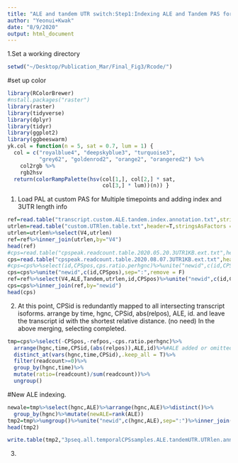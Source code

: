 ```yaml
---
title: "ALE and tandem UTR switch:Step1:Indexing ALE and Tandem PAS for all custom transcripts in temporal 3p-seq table."
author: "Yeonui+Kwak"
date: "8/9/2020"
output: html_document
---
```

1.Set a working directory
```R
setwd("~/Desktop/Publication_Mar/Final_Fig3/Rcode/")

```

#set up color
```r
library(RColorBrewer)
#nstall.packages("raster")
library(raster)
library(tidyverse)
library(dplyr)
library(tidyr)
library(ggplot2)
library(ggbeeswarm)
yk.col = function(n = 5, sat = 0.7, lum = 1) {
  col = c("royalblue4", "deepskyblue3", "turquoise3",
          "grey62", "goldenrod2", "orange2", "orangered2") %>%
    col2rgb %>%
    rgb2hsv
  return(colorRampPalette(hsv(col[1,], col[2,] * sat,
                              col[3,] * lum))(n)) }
```

1. Load PAL at custom PAS for Multiple timepoints and adding index and 3UTR length info
```R
ref=read.table("transcript.custom.ALE.tandem.index.annotation.txt",stringsAsFactors = F,header=T)
utrlen=read.table("custom.UTRlen.table.txt",header=T,stringsAsFactors = F)
utrlen=utrlen%>%select(V4,utrlen)
ref=ref%>%inner_join(utrlen,by="V4")
head(ref)
#cps=read.table("cpspeak.readcount.table.2020.05.20.3UTR1KB.ext.txt",header=T,stringsAsFactors = F)
cps=read.table("cpspeak.readcount.table.2020.08.07.3UTR1KB.ext.txt",header=T,stringsAsFactors = F)
#cps=cps%>%select(id,CPSpos,cps.ratio.perhgnc)%>%unite("newid",c(id,CPSpos),sep=":")%>%distinct_at(vars(newid),.keep_all = T)
cps=cps%>%unite("newid",c(id,CPSpos),sep=":",remove = F)
ref=ref%>%select(V4,ALE,Tandem,utrlen,id,CPSpos)%>%unite("newid",c(id,CPSpos),sep=":")
cps=cps%>%inner_join(ref,by="newid")
head(cps)
```
2. At this point, CPSid is redundantly mapped to all intersecting transcript isoforms.
arrange by time, hgnc, CPSid, abs(relpos), ALE, id.
and leave the transcript id with the shortest relative distance. (no need)
In the above merging, selecting completed.
```R

tmp=cps%>%select(-CPSpos,-refpos,-cps.ratio.perhgnc)%>%
  arrange(hgnc,time,CPSid,(abs(relpos)),ALE,id)%>%#ALE added or omitted?? haven't decided yet
  distinct_at(vars(hgnc,time,CPSid),.keep_all = T)%>%
  filter(readcount>=0)%>%
  group_by(hgnc,time)%>%
  mutate(ratio=(readcount)/sum(readcount))%>%
  ungroup()


```

#New ALE indexing.
```R

newale=tmp%>%select(hgnc,ALE)%>%arrange(hgnc,ALE)%>%distinct()%>%
  group_by(hgnc)%>%mutate(newALE=rank(ALE))
tmp2=tmp%>%ungroup()%>%unite("newid",c(hgnc,ALE),sep=":")%>%inner_join(newale%>%unite("newid",c(hgnc,ALE),sep=":"),by="newid")%>%separate(newid,c("hgnc","ALE"),sep=":")%>%select(-ALE)%>%rename(ALE=newALE)
head(tmp2)

write.table(tmp2,"3pseq.all.temporalCPSsamples.ALE.tandemUTR.UTRlen.annotation.txt",col.names=T,row.names = F,quote=F,sep="\t")
```

3.